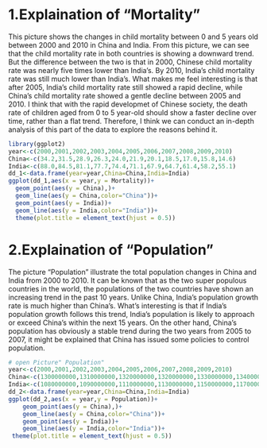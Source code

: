 
# 1.Explaination of "Mortality"
This picture shows the changes in child mortality between 0 and 5 years old between 2000 and 2010 in China and India. From this picture, we can see that the child mortality rate in both countries is showing a downward trend. But the difference between the two is that in 2000, Chinese child mortality rate was nearly five times lower than India’s. By 2010, India’s child mortality rate was still much lower than India’s. What makes me feel interesting is that after 2005, India’s child mortality rate still showed a rapid decline, while China’s child mortality rate showed a gentle decline between 2005 and 2010. I think that with the rapid developmet of Chinese society, the death rate of children aged from 0 to 5 year-old should show a faster decline over time, rather than a flat trend. Therefore, I think we can conduct an in-depth analysis of this part of the data to explore the reasons behind it.

```r
library(ggplot2)
year<-c(2000,2001,2002,2003,2004,2005,2006,2007,2008,2009,2010)
China<-c(34.2,31.5,28.9,26.3,24.0,21.9,20.1,18.5,17.0,15.8,14.6)
India<-c(88.0,84.5,81.1,77.7,74.4,71.1,67.9,64.7,61.4,58.2,55.1)
dd_1<-data.frame(year=year,China=China,India=India)
ggplot(dd_1,aes(x = year,y = Mortality))+
  geom_point(aes(y = China),)+
  geom_line(aes(y = China,color="China"))+
  geom_point(aes(y = India))+
  geom_line(aes(y = India,color="India"))+
  theme(plot.title = element_text(hjust = 0.5))
```





# 2.Explaination of "Population"
The picture "Population" illustrate the total population changes in China and India from 2000 to 2010. It can be known that as the two super populous countries in the world, the populations of the two countries have shown an increasing trend in the past 10 years. Unlike China, India’s population growth rate is much higher than China’s. What’s interesting is that if India’s population growth follows this trend, India’s population is likely to approach or exceed China’s within the next 15 years. On the other hand, China’s population has obviously a stable trend during the two years from 2005 to 2007, it might be explained that China has issued some policies to control population.


```r
# open Picture" Population"
year<-c(2000,2001,2002,2003,2004,2005,2006,2007,2008,2009,2010)
China<-c(1300000000,1310000000,1320000000,1320000000,1330000000,1340000000,1350000000,1350000000,1360000000,1370000000,1380000000)
India<-c(1080000000,1090000000,1110000000,1130000000,1150000000,1170000000,1180000000,1200000000,1220000000,1230000000,1250000000)
dd_2<-data.frame(year=year,China=China,India=India)
ggplot(dd_2,aes(x = year,y = Population))+
    geom_point(aes(y = China),)+
    geom_line(aes(y = China,color="China"))+
    geom_point(aes(y = India))+
    geom_line(aes(y = India,color="India"))+
 theme(plot.title = element_text(hjust = 0.5))
```

